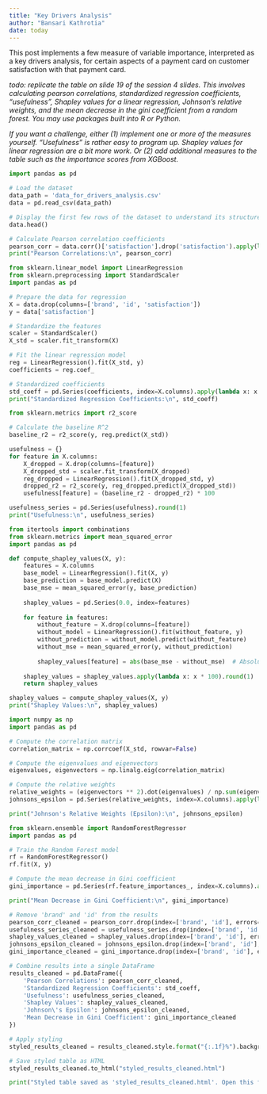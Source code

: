 ```yaml
---
title: "Key Drivers Analysis"
author: "Bansari Kathrotia"
date: today
---
```



This post implements a few measure of variable importance, interpreted as a key drivers analysis, for certain aspects of a payment card on customer satisfaction with that payment card.


_todo: replicate the table on slide 19 of the session 4 slides. This involves calculating pearson correlations, standardized regression coefficients, "usefulness", Shapley values for a linear regression, Johnson's relative weights, and the mean decrease in the gini coefficient from a random forest. You may use packages built into R or Python._

_If you want a challenge, either (1) implement one or more of the measures yourself. "Usefulness" is rather easy to program up. Shapley values for linear regression are a bit more work. Or (2) add additional measures to the table such as the importance scores from XGBoost._


```python

import pandas as pd

# Load the dataset
data_path = 'data_for_drivers_analysis.csv'
data = pd.read_csv(data_path)

# Display the first few rows of the dataset to understand its structure
data.head()
```


```python

# Calculate Pearson correlation coefficients
pearson_corr = data.corr()['satisfaction'].drop('satisfaction').apply(lambda x: x * 100).round(1)
print("Pearson Correlations:\n", pearson_corr)
```

```python

from sklearn.linear_model import LinearRegression
from sklearn.preprocessing import StandardScaler
import pandas as pd

# Prepare the data for regression
X = data.drop(columns=['brand', 'id', 'satisfaction'])
y = data['satisfaction']

# Standardize the features
scaler = StandardScaler()
X_std = scaler.fit_transform(X)

# Fit the linear regression model
reg = LinearRegression().fit(X_std, y)
coefficients = reg.coef_

# Standardized coefficients
std_coeff = pd.Series(coefficients, index=X.columns).apply(lambda x: x * 100).round(1)
print("Standardized Regression Coefficients:\n", std_coeff)
```



```python

from sklearn.metrics import r2_score

# Calculate the baseline R^2
baseline_r2 = r2_score(y, reg.predict(X_std))

usefulness = {}
for feature in X.columns:
    X_dropped = X.drop(columns=[feature])
    X_dropped_std = scaler.fit_transform(X_dropped)
    reg_dropped = LinearRegression().fit(X_dropped_std, y)
    dropped_r2 = r2_score(y, reg_dropped.predict(X_dropped_std))
    usefulness[feature] = (baseline_r2 - dropped_r2) * 100

usefulness_series = pd.Series(usefulness).round(1)
print("Usefulness:\n", usefulness_series)

```


```python

from itertools import combinations
from sklearn.metrics import mean_squared_error
import pandas as pd

def compute_shapley_values(X, y):
    features = X.columns
    base_model = LinearRegression().fit(X, y)
    base_prediction = base_model.predict(X)
    base_mse = mean_squared_error(y, base_prediction)
    
    shapley_values = pd.Series(0.0, index=features)
    
    for feature in features:
        without_feature = X.drop(columns=[feature])
        without_model = LinearRegression().fit(without_feature, y)
        without_prediction = without_model.predict(without_feature)
        without_mse = mean_squared_error(y, without_prediction)
        
        shapley_values[feature] = abs(base_mse - without_mse)  # Absolute value to reflect positive contribution
    
    shapley_values = shapley_values.apply(lambda x: x * 100).round(1)
    return shapley_values

shapley_values = compute_shapley_values(X, y)
print("Shapley Values:\n", shapley_values)

```


```python
import numpy as np
import pandas as pd

# Compute the correlation matrix
correlation_matrix = np.corrcoef(X_std, rowvar=False)

# Compute the eigenvalues and eigenvectors
eigenvalues, eigenvectors = np.linalg.eig(correlation_matrix)

# Compute the relative weights
relative_weights = (eigenvectors ** 2).dot(eigenvalues) / np.sum(eigenvalues)
johnsons_epsilon = pd.Series(relative_weights, index=X.columns).apply(lambda x: x * 100).round(1)

print("Johnson's Relative Weights (Epsilon):\n", johnsons_epsilon)

```


```python

from sklearn.ensemble import RandomForestRegressor
import pandas as pd

# Train the Random Forest model
rf = RandomForestRegressor()
rf.fit(X, y)

# Compute the mean decrease in Gini coefficient
gini_importance = pd.Series(rf.feature_importances_, index=X.columns).apply(lambda x: x * 100).round(1)

print("Mean Decrease in Gini Coefficient:\n", gini_importance)

```


```python

# Remove 'brand' and 'id' from the results
pearson_corr_cleaned = pearson_corr.drop(index=['brand', 'id'], errors='ignore')
usefulness_series_cleaned = usefulness_series.drop(index=['brand', 'id'], errors='ignore')
shapley_values_cleaned = shapley_values.drop(index=['brand', 'id'], errors='ignore')
johnsons_epsilon_cleaned = johnsons_epsilon.drop(index=['brand', 'id'], errors='ignore')
gini_importance_cleaned = gini_importance.drop(index=['brand', 'id'], errors='ignore')

# Combine results into a single DataFrame
results_cleaned = pd.DataFrame({
    'Pearson Correlations': pearson_corr_cleaned,
    'Standardized Regression Coefficients': std_coeff,
    'Usefulness': usefulness_series_cleaned,
    'Shapley Values': shapley_values_cleaned,
    'Johnson\'s Epsilon': johnsons_epsilon_cleaned,
    'Mean Decrease in Gini Coefficient': gini_importance_cleaned
})

# Apply styling
styled_results_cleaned = results_cleaned.style.format("{:.1f}%").background_gradient(cmap='coolwarm', axis=0)

# Save styled table as HTML
styled_results_cleaned.to_html("styled_results_cleaned.html")

print("Styled table saved as 'styled_results_cleaned.html'. Open this file in a web browser to view the table.")

```